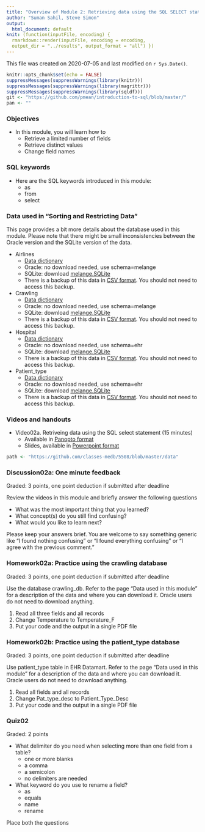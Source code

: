 ```yaml
---
title: "Overview of Module 2: Retrieving data using the SQL SELECT statement"
author: "Suman Sahil, Steve Simon"
output:
  html_document: default
knit: (function(inputFile, encoding) {
  rmarkdown::render(inputFile, encoding = encoding,
  output_dir = "../results", output_format = "all") })  
---
```


This file was created on 2020-07-05 and last modified on `r Sys.Date()`.

```r
knitr::opts_chunk$set(echo = FALSE)
suppressMessages(suppressWarnings(library(knitr)))
suppressMessages(suppressWarnings(library(magrittr)))
suppressMessages(suppressWarnings(library(sqldf)))
git <- "https://github.com/pmean/introduction-to-sql/blob/master/"
pan <- ""
```

### Objectives

+ In this module, you will learn  how to
  + Retrieve a limited number of fields
  + Retrieve distinct values
  + Change field names

### SQL keywords

+ Here are the SQL keywords introduced in this module:
  + as
  + from
  + select

### Data used in "Sorting and Restricting Data"

This page provides a bit more details about the database used in this module. Please note that there might be small inconsistencies between the Oracle version and the SQLite version of the data.

+ Airlines
  + [Data dictionary](`r path`/airlines-data-dictionary.txt)
  + Oracle: no download needed, use schema=melange
  + SQLite: download [melange.SQLite](`r path`/melange.SQLite)
  + There is a backup of this data in [CSV format](`r path`/airlines.csv). You should not need to access this backup.

+ Crawling
  + [Data dictionary](`r path`/crawling-data-dictionary.txt)
  + Oracle: no download needed, use schema=melange
  + SQLite: download [melange.SQLite](`r path`/crawling.SQLite)
  + There is a backup of this data in [CSV format](`r path`/crawling.csv). You should not need to access this backup.

+ Hospital
  + [Data dictionary](`r path`/hospital-data-dictionary.txt)
  + Oracle: no download needed, use schema=ehr
  + SQLite: download [melange.SQLite](`r path`/ehr.SQLite)
  + There is a backup of this data in [CSV format](`r path`/cigarettes.csv). You should not need to access this backup.

+ Patient_type
  + [Data dictionary](`r path`/patient-type-data-dictionary.txt)
  + Oracle: no download needed, use schema=ehr
  + SQLite: download [melange.SQLite](`r path`/ehr.SQLite)
  + There is a backup of this data in [CSV format](`r path`/patient_type.csv). You should not need to access this backup.

### Videos and handouts

+ Video02a. Retriveing data using the SQL select statement (15 minutes)
  + Available in [Panopto format](https://umkc.hosted.panopto.com/Panopto/Pages/Viewer.aspx?id=4b2a0448-a776-46eb-a17f-aaa7010bfcbb)
  + Slides, available in [Powerpoint format](`r git`results/select.pptx)

```r
path <- "https://github.com/classes-medb/5508/blob/master/data"
```

### Discussion02a: One minute feedback

Graded: 3 points, one point deduction if submitted after deadline

Review the videos in this module and briefly answer the following questions

+ What was the most important thing that you learned?
+ What concept(s) do you still find confusing?
+ What would you like to learn next?

Please keep your answers brief. You are welcome to say something generic like "I found nothing confusing" or "I found everything confusing" or "I agree with the previous comment."

### Homework02a: Practice using the crawling database

Graded: 3 points, one point deduction if submitted after deadline

Use the database crawling_db. Refer to the page "Data used in this module" for a description of the data and where you can download it. Oracle users do not need to download anything.

1. Read all three fields and all records
2. Change Temperature to Temperature_F
3. Put your code and the output in a single PDF file

### Homework02b: Practice using the patient_type database

Graded: 3 points, one point deduction if submitted after deadline

Use patient_type table in EHR Datamart. Refer to the page "Data used in this module" for a description of the data and where you can download it. Oracle users do not need to download anything.

1. Read all fields and  all records
2. Change Pat_type_desc to Patient_Type_Desc
3. Put your code and the output in a single PDF file

### Quiz02

Graded: 2 points

+ What delimiter do you need when selecting more than one field from a table?
  + one or more blanks
  + a comma
  + a semicolon
  + no delimiters are needed

+ What keyword do you use to rename a field?
  + as
  + equals
  + name
  + rename

Place both the questions 